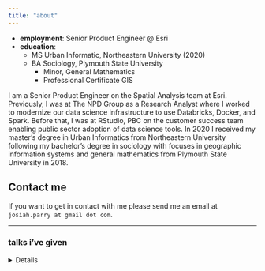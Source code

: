 ```yaml
---
title: "about"
---
```


- __employment__: Senior Product Engineer @ Esri
- **education**:
  - MS Urban Informatic, Northeastern University (2020)
  - BA Sociology, Plymouth State University
     - Minor, General Mathematics
     - Professional Certificate GIS

I am a Senior Product Engineer on the Spatial Analysis team at Esri. Previously, I was at The NPD Group as a Research Analyst where I worked to modernize our data science infrastructure to use Databricks, Docker, and Spark. Before that, I was at RStudio, PBC on the customer success team enabling public sector adoption of data science tools. In 2020 I received my master’s degree in Urban Informatics from Northeastern University following my bachelor’s degree in sociology with focuses in geographic information systems and general mathematics from Plymouth State University in 2018.


## Contact me

If you want to get in contact with me please send me an email at `josiah.parry at gmail dot com`.


------------

### talks i've given


<details>

* [Arrow, Rust, and cross-language data science tooling](https://scientificcomputing.rs/2025/talks/parry.html)
  * [Scientific Computing in Rust, 2025](https://scientificcomputing.rs/2025/talks/parry.html)
  * [Repository](https://github.com/JosiahParry/2025-scientific-computing-in-rust)
  * June 4th, 2025 
* [Exploratory Spatal Data Analysis in the tidyverse](https://www.rstudio.com/conference/2022/talks/exploratory-spatial-data-analysis/)
  * July 28th, 2022 rstudio::conf(2022L)
* [Exploratory Spatial Data Analysis in R](https://github.com/josiahparry/exploratory-spatial-data-analysis/)
  * [Recording](https://www.youtube.com/watch?v=i_MA1U6SJ1Y&ab_channel=LanderAnalytics)
  * April 28th, 2022
* [APIs: you’re probably not using them and why you probably should](https://github.com/JosiahParry/you-should-use-APIs)
  * [Government Advances in Statistical Programming](https://sites.google.com/view/gasp2020/agenda?authuser=0)
  * November 6th, 2020
* ["Old Town Road" Rap or Country?: Putting R in Production with Tidymodels, Plumber, and Shiny](https://github.com/JosiahParry/R-in-prod)
  * Boston useR group
  * December 10th, 2019
* [Tidy Lyrical Analysis](https://github.com/JosiahParry/useR-2018-07-17)
  * Boston useR group
  * July 17th, 2018
* [Newfound Lake Landscape Value Analysis: Exploring the efficacy of PPGIS, NESTVAL 2016](https://prezi.com/uchr4_g_qzns/newfound-lake-watershed/)
  * New England St. Lawrence River Valley regional American Associations of Geographers Conference
  * 2016
  
  
</details>